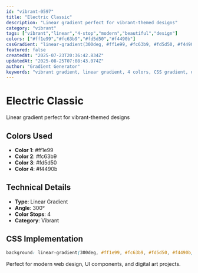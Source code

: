 ```yaml
---
id: "vibrant-0597"
title: "Electric Classic"
description: "Linear gradient perfect for vibrant-themed designs"
category: "vibrant"
tags: ["vibrant","linear","4-stop","modern","beautiful","design"]
colors: ["#ff1e99","#fc63b9","#fd5d50","#f4490b"]
cssGradient: "linear-gradient(300deg, #ff1e99, #fc63b9, #fd5d50, #f4490b)"
featured: false
createdAt: "2025-07-23T20:36:42.834Z"
updatedAt: "2025-08-25T07:08:43.074Z"
author: "Gradient Generator"
keywords: "vibrant gradient, linear gradient, 4 colors, CSS gradient, design, #ff1e99, #fc63b9, #fd5d50, #f4490b"
---
```


# Electric Classic

Linear gradient perfect for vibrant-themed designs

## Colors Used
- **Color 1**: #ff1e99
- **Color 2**: #fc63b9
- **Color 3**: #fd5d50
- **Color 4**: #f4490b

## Technical Details
- **Type**: Linear Gradient
- **Angle**: 300°
- **Color Stops**: 4
- **Category**: Vibrant

## CSS Implementation
```css
background: linear-gradient(300deg, #ff1e99, #fc63b9, #fd5d50, #f4490b);
```

Perfect for modern web design, UI components, and digital art projects.
